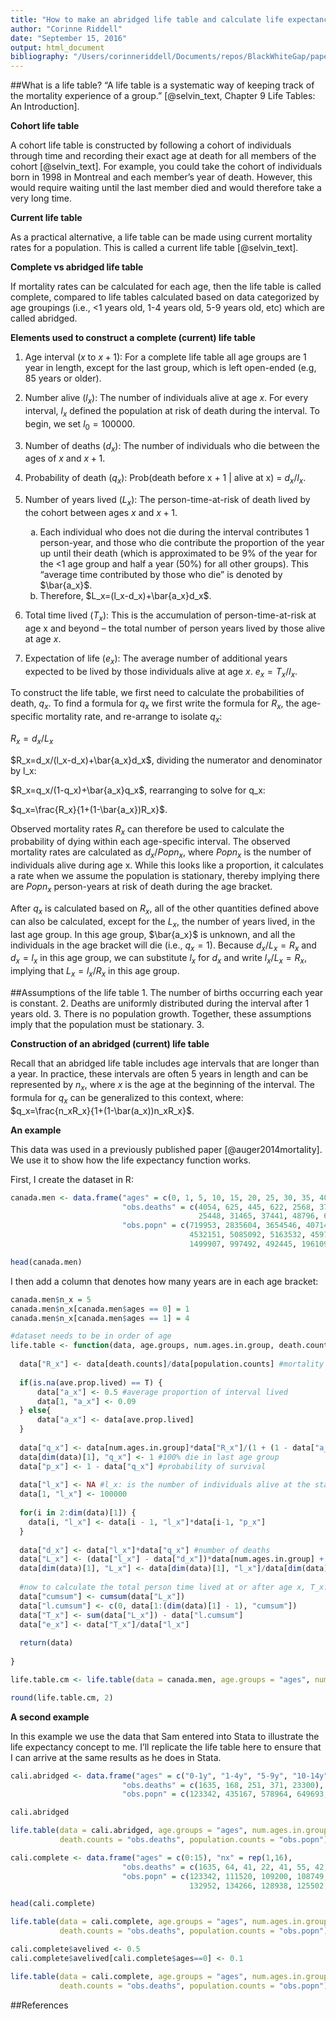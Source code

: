 ```yaml
---
title: "How to make an abridged life table and calculate life expectancy"
author: "Corinne Riddell"
date: "September 15, 2016"
output: html_document
bibliography: "/Users/corinneriddell/Documents/repos/BlackWhiteGap/papers/bibliography.bib"
---
```


##What is a life table?
"A life table is a systematic way of keeping track of the mortality experience of a group." [@selvin_text, Chapter 9 Life Tables: An Introduction].

**Cohort life table**

A cohort life table is constructed by following a cohort of individuals through time and recording their exact age at death for all members of the cohort [@selvin_text]. For example, you could take the cohort of individuals born in 1998 in Montreal and each member's year of death. However, this would require waiting until the last member died and would therefore take a very long time.

**Current life table**

As a practical alternative, a life table can be made using current mortality rates for a population. This is called a current life table [@selvin_text].

**Complete vs abridged life table**

If mortality rates can be calculated for each age, then the life table is called complete, compared to life tables calculated based on data categorized by age groupings (i.e., <1 years old, 1-4 years old, 5-9 years old, etc) which are called abridged.

**Elements used to construct a complete (current) life table**

1. Age interval ($x$ to $x+1$): For a complete life table all age groups are 1 year in length, except for the last group, which is left open-ended (e.g, 85 years or older).

2. Number alive ($l_x$): The number of individuals alive at age $x$. For every interval, $l_x$ defined the population at risk of death during the interval. To begin, we set $l_0=100000$.

3. Number of deaths ($d_x$): The number of individuals who die between the ages of $x$ and $x+1$.

4. Probability of death ($q_x$): Prob(death before x + 1 | alive at x) = $d_x/l_x$.

5. Number of years lived ($L_x$): The person-time-at-risk of death lived by the cohort between ages $x$ and $x+1$. 
    a. Each individual who does not die during the interval contributes 1 person-year, and those who die contribute the proportion of the year up until their death (which is approximated to be 9% of the year for the <1 age group and half a year (50%) for all other groups). This "average time contributed by those who die" is denoted by $\bar{a_x}$.
    b. Therefore, $L_x=(l_x-d_x)+\bar{a_x}d_x$.
  
6. Total time lived ($T_x$): This is the accumulation of person-time-at-risk at age x and beyond -- the total number of person years lived by those alive at age $x$.

7. Expectation of life ($e_x$): The average number of additional years expected to be lived by those individuals alive at age $x$. $e_x=T_x/l_x$.

To construct the life table, we first need to calculate the probabilities of death, $q_x$. To find a formula for $q_x$ we first write the formula for $R_x$, the age-specific mortality rate, and re-arrange to isolate $q_x$:

$R_x=d_x/L_x$ 

$R_x=d_x/(l_x-d_x)+\bar{a_x}d_x$, dividing the numerator and denominator by l_x:

$R_x=q_x/(1-q_x)+\bar{a_x}q_x$, rearranging to solve for q_x:

$q_x=\frac{R_x}{1+(1-\bar{a_x})R_x}$.

Observed mortality rates $R_x$ can therefore be used to calculate the probability of dying within each age-specific interval. The observed mortality rates are calculated as $d_x/Popn_x$, where $Popn_x$ is the number of individuals alive during age x. While this looks like a proportion, it calculates a rate when we assume the population is stationary, thereby implying there are $Popn_x$ person-years at risk of death during the age bracket. 

After $q_x$ is calculated based on $R_x$, all of the other quantities defined above can also be calculated, except for the $L_x$, the number of years lived, in the last age group. In this age group, $\bar{a_x}$ is unknown, and all the individuals in the age bracket will die (i.e., $q_x=1$). Because $d_x/L_x=R_x$ and $d_x=l_x$ in this age group, we can substitute $l_x$ for $d_x$ and write $l_x/L_x=R_x$, implying that $L_x=l_x/R_x$ in this age group.

##Assumptions of the life table
1. The number of births occurring each year is constant.
2. Deaths are uniformly distributed during the interval after 1 years old.
3. There is no population growth.
Together, these assumptions imply that the population must be stationary.
3. 

**Construction of an abridged (current) life table**

Recall that an abridged life table includes age intervals that are longer than a year. In practice, these intervals are often 5 years in length and can be represented by $n_x$, where $x$ is the age at the beginning of the interval. The formula for $q_x$ can be generalized to this context, where: $q_x=\frac{n_xR_x}{1+(1-\bar(a_x))n_xR_x}$.

**An example**

This data was used in a previously published paper [@auger2014mortality]. We use it to show how the life expectancy function works.

First, I create the dataset in R:
```r
canada.men <- data.frame("ages" = c(0, 1, 5, 10, 15, 20, 25, 30, 35, 40, 45, 50, 55, 60, 65, 70, 75, 80, 85, 90),
                         "obs.deaths" = c(4054, 625, 445, 622, 2568, 3770, 3434, 3681, 5155, 8449, 13421, 19371, 
                                          25448, 31465, 37441, 48796, 64763, 72512, 60109, 43812),
                         "obs.popn" = c(719953, 2835604, 3654546, 4071400, 4464549, 4564679, 4296613, 4237402,
                                        4532151, 5085092, 5163532, 4597916, 3937984, 3120981, 2323629, 1862971,
                                        1499907, 997492, 492445, 196109))

head(canada.men)
```

I then add a column that denotes how many years are in each age bracket:
```r
canada.men$n_x = 5
canada.men$n_x[canada.men$ages == 0] = 1
canada.men$n_x[canada.men$ages == 1] = 4
```

```r
#dataset needs to be in order of age
life.table <- function(data, age.groups, num.ages.in.group, death.counts, population.counts, ave.prop.lived = NA, calendar.years = NA){
  
  data["R_x"] <- data[death.counts]/data[population.counts] #mortality rates
  
  if(is.na(ave.prop.lived) == T) {
      data["a_x"] <- 0.5 #average proportion of interval lived
      data[1, "a_x"] <- 0.09
  } else{
      data["a_x"] <- data[ave.prop.lived]
  }
  
  data["q_x"] <- data[num.ages.in.group]*data["R_x"]/(1 + (1 - data["a_x"])*data[num.ages.in.group]*data["R_x"]) #probability of dying
  data[dim(data)[1], "q_x"] <- 1 #100% die in last age group
  data["p_x"] <- 1 - data["q_x"] #probability of survival
  
  data["l_x"] <- NA #l_x: is the number of individuals alive at the start of the interval
  data[1, "l_x"] <- 100000 
  
  for(i in 2:dim(data)[1]) {
    data[i, "l_x"] <- data[i - 1, "l_x"]*data[i-1, "p_x"]
  }
  
  data["d_x"] <- data["l_x"]*data["q_x"] #number of deaths
  data["L_x"] <- (data["l_x"] - data["d_x"])*data[num.ages.in.group] + data["d_x"]*data["a_x"]*data[num.ages.in.group] #person time in the age bracket
  data[dim(data)[1], "L_x"] <- data[dim(data)[1], "l_x"]/data[dim(data)[1], "R_x"] #different for last age bracket
  
  #now to calculate the total person time lived at or after age x, T_x:
  data["cumsum"] <- cumsum(data["L_x"])
  data["l.cumsum"] <- c(0, data[1:(dim(data)[1] - 1), "cumsum"])
  data["T_x"] <- sum(data["L_x"]) - data["l.cumsum"]
  data["e_x"] <- data["T_x"]/data["l_x"]
  
  return(data)
  
} 
```

```r
life.table.cm <- life.table(data = canada.men, age.groups = "ages", num.ages.in.group = "n_x", death.counts = "obs.deaths", population.counts = "obs.popn")

round(life.table.cm, 2)
```

**A second example**

In this example we use the data that Sam entered into Stata to illustrate the life expectancy concept to me. I'll replicate the life table here to ensure that I can arrive at the same results as he does in Stata.

```r
cali.abridged <- data.frame("ages" = c("0-1y", "1-4y", "5-9y", "10-14y", "15+y"), "nx" = c(1, 4, 5, 5, 5),
                         "obs.deaths" = c(1635, 168, 251, 371, 23300), #last number is fictitious
                         "obs.popn" = c(123342, 435167, 578964, 649693, 143600))

cali.abridged

life.table(data = cali.abridged, age.groups = "ages", num.ages.in.group = "nx", 
           death.counts = "obs.deaths", population.counts = "obs.popn")
```          

```r
cali.complete <- data.frame("ages" = c(0:15), "nx" = rep(1,16),
                         "obs.deaths" = c(1635, 64, 41, 22, 41, 55, 42, 58, 44, 52, 48, 60, 52, 82, 129, 23300), #last number is fictitious
                         "obs.popn" = c(123342, 111520, 109200, 108749, 105698, 110548, 106857, 112184, 116423,
                                        132952, 134266, 128938, 125502, 128212, 132775, 143600))

head(cali.complete)

life.table(data = cali.complete, age.groups = "ages", num.ages.in.group = "nx", 
           death.counts = "obs.deaths", population.counts = "obs.popn")

cali.complete$avelived <- 0.5
cali.complete$avelived[cali.complete$ages==0] <- 0.1

life.table(data = cali.complete, age.groups = "ages", num.ages.in.group = "nx", ave.prop.lived = "avelived",
           death.counts = "obs.deaths", population.counts = "obs.popn")
```




##References